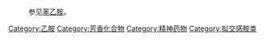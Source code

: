 :参见[[苯乙胺|苯乙胺]]。
{{Commons cat|Phenethylamines}}

[[Category:乙胺|Category:乙胺]]
[[Category:芳香化合物|Category:芳香化合物]]
[[Category:精神药物|Category:精神药物]]
[[Category:拟交感胺类|Category:拟交感胺类]]